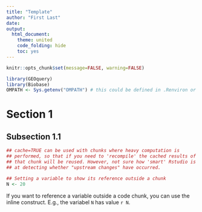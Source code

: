 ```yaml
---
title: "Template"
author: "First Last"
date: 
output:
  html_document:
    theme: united
    code_folding: hide
    toc: yes
---
```


```r
knitr::opts_chunk$set(message=FALSE, warning=FALSE)
```

```r
library(GEOquery)
library(Biobase)
OMPATH <- Sys.getenv("OMPATH") # this could be defined in .Renviron or .Rprofile. See Introduction
```

# Section 1

## Subsection 1.1

```r
## cache=TRUE can be used with chunks where heavy computation is
## performed, so that if you need to 'recompile' the cached results of
## that chunk will be reused. However, not sure how 'smart' Rstudio is
## at detecting whether "upstream changes" have occurred.

## Setting a variable to show its reference outside a chunk
N <- 20
```

If you want to reference a variable outside a code chunk, you can use 
the inline construct. E.g., the variabel `N` has value `r N`.

